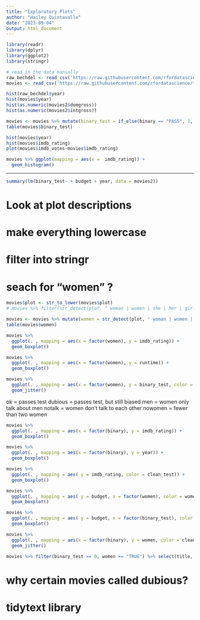 ```yaml
---
title: "Exploratory Plots"
author: "Hailey Quintavalle"
date: "2023-09-04"
output: html_document
---
```



```r
library(readr)
library(dplyr)
library(ggplot2)
library(stringr)
```


```r
# read in the data manually
raw_bechdel <- read_csv('https://raw.githubusercontent.com/rfordatascience/tidytuesday/master/data/2021/2021-03-09/raw_bechdel.csv')
movies <- read_csv('https://raw.githubusercontent.com/rfordatascience/tidytuesday/master/data/2021/2021-03-09/movies.csv')
```


```r
hist(raw_bechdel$year)
hist(movies$year)
hist(as.numeric(movies2$domgross))
hist(as.numeric(movies2$intgross))
```


```r
movies <- movies %>% mutate(binary_test = if_else(binary == "PASS", 1, 0))
table(movies$binary_test)
```

```r
hist(movies$year)
hist(movies$imdb_rating)
plot(movies$imdb_votes~movies$imdb_rating)
```

```r
movies %>% ggplot(mapping = aes(x =  imdb_rating)) +
  geom_histogram()
```



-------------------------------------------------------------------------------------------------------

```r
summary(lm(binary_test~ + budget + year, data = movies2))
```

# Look at plot descriptions
# make everything lowercase
# filter into stringr
# seach for "women" ?

```r
movies$plot <- str_to_lower(movies$plot)
# movies %>% filter(str_detect(plot, " woman | women | she | her | girl "))

movies <- movies %>% mutate(women = str_detect(plot, " woman | women | she | her | girl "))
table(movies$women)

movies %>%
  ggplot(. , mapping = aes(x = factor(women), y = imdb_rating)) +
  geom_boxplot()

```

```r
movies %>%
  ggplot(. , mapping = aes(x = factor(women), y = runtime)) +
  geom_boxplot()
```



```r
movies %>% 
  ggplot(. , mapping = aes(x = factor(women), y = binary_test, color = clean_test)) +
  geom_jitter()
```

ok = passes test
dubious = passes test, but still biased
men = women only talk about men
notalk = women don't talk to each other
nowomen = fewer than two women

```r
movies %>%
  ggplot(. , mapping = aes(x = factor(binary), y = imdb_rating)) +
  geom_boxplot()
```


```r
movies %>%
  ggplot(. , mapping = aes(x = factor(binary), y = year)) +
  geom_boxplot()
```

```r
movies %>%
  ggplot(. , mapping = aes( y = imdb_rating, color = clean_test)) +
  geom_boxplot()
```


```r
movies %>%
  ggplot(. , mapping = aes( y = budget, x = factor(women), color = women)) +
  geom_boxplot()
```

```r
movies %>%
  ggplot(. , mapping = aes( y = budget, x = factor(binary_test), color = women)) +
  geom_boxplot()
```


```r
movies %>%
  ggplot(. , mapping = aes(x = factor(binary), y = women, color = clean_test)) +
  geom_jitter()
```

```r
movies %>% filter(binary_test == 0, women == "TRUE") %>% select(title, plot) # is binary variable really accurate?
```

# why certain movies called dubious?
# tidytext library




